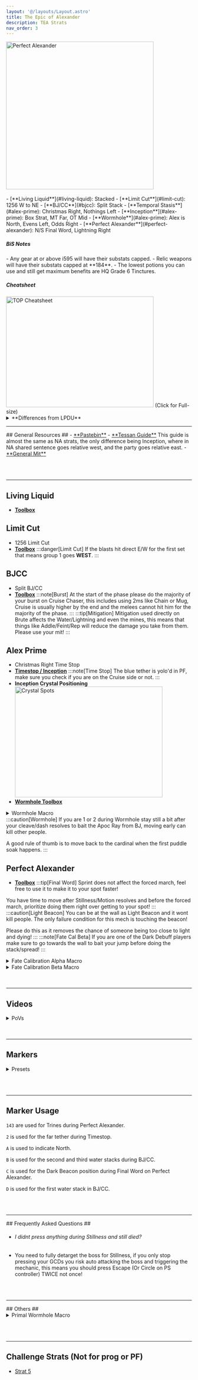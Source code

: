```yaml
---
layout: '@/layouts/Layout.astro'
title: The Epic of Alexander
description: TEA Strats
nav_order: 3
---
```


<Image alt="Perfect Alexander" loading="eager" width="400" height="400" class="ulti-tooltip" src="/tea.png"/>
<br></br>
<Card title="Summary">
- [**Living Liquid**](#living-liquid): Stacked
- [**Limit Cut**](#limit-cut): 1256 W to NE
- [**BJ/CC**](#bjcc): Split Stack
- [**Temporal Stasis**](#alex-prime): Christmas Right, Nothings Left
- [**Inception**](#alex-prime): Box Strat, MT Far, OT Mid
- [**Wormhole**](#alex-prime): Alex is North, Evens Left, Odds Right
- [**Perfect Alexander**](#perfect-alexander): N/S Final Word, Lightning Right
</Card>

<h5>BiS Notes</h5>
- Any gear at or above i595 will have their substats capped.
- Relic weapons will have their substats capped at **184**.
- The lowest potions you can use and still get maximum benefits are HQ Grade 6 Tinctures.

<h5>Cheatsheet</h5>
<Image
    src="/tea_cheatsheet.png"
    width="400"
    height="300"
    decoding="async"
    loading="eager"
    alt="TOP Cheatsheet"
    onclick="window.open('/tea_cheatsheet.png','_blank')"
    style="cursor:pointer;"
/>
(Click for Full-size)

<details>
<summary>**Differences from LPDU**</summary>
```
- WIP
```
</details>

<hr></hr>
## General Resources ##
- <a href="https://pastebin.com/uxVnJm7R" target="_blank">**Pastebin**</a>
- <a href="https://www.youtube.com/watch?v=uVtZ8-XoOZ0" target="_blank">**Tessan Guide**</a>
This guide is almost the same as NA strats, the only difference being Inception, where in NA shared sentence goes relative west, and the party goes relative east.
- <a href="https://docs.google.com/spreadsheets/d/1qXUASl8N-AHe_zsc0AWMcg61Pkc-8WJSEKF461dJjG8/edit?gid=1511755464#gid=1511755464" target="_blank">**General Mit**</a>

<br></br>
<hr></hr>

## Living Liquid
- <a href="https://ff14.toolboxgaming.space/?id=725383877116761&preview=1" target="_blank">**Toolbox**</a>

## Limit Cut ##
- 1256 Limit Cut
- <a href="https://ff14.toolboxgaming.space/?id=803293127441961&preview=1" target="_blank">**Toolbox**</a>
:::danger[Limit Cut]
If the blasts hit direct E/W for the first set that means group 1 goes **WEST**.
:::

## BJCC ##
- Split BJ/CC
- <a href="https://ff14.toolboxgaming.space/?id=492297437831961&preview=1" target="_blank">**Toolbox**</a>
:::note[Burst]
At the start of the phase please do the majority of your burst on Cruise Chaser, this includes using 2ms like Chain or Mug, Cruise is usually higher by the end and the melees cannot hit him for the majority of the phase.
:::
:::tip[Mitigation]
Mitigation used directly on Brute affects the Water/Lightning and even the mines, this means that things like Addle/Feint/Rep will reduce the damage you take from them. Please use your mit!
:::

## Alex Prime ##
- Christmas Right Time Stop
- <a href="https://ff14.toolboxgaming.space/?id=860745463802461&preview=1" target="_blank">**Timestop / Inception**</a>
:::note[Time Stop]
The blue tether is yolo'd in PF, make sure you check if you are on the Cruise side or not.
:::
- **Inception Crystal Positioning**
<Image
        src="/crystals.png"
        width="400"
        height="300"
        decoding="async"
        loading="lazy"
        alt="Crystal Spots"
        onclick="location.href='/crystals.png'"
        style="cursor:pointer;"
        />
- <a href="https://ff14.toolboxgaming.space/?id=537197026169861&preview=1" target="_blank">**Wormhole Toolbox**</a>
<div class="wormhole-macro">
<details class="details">
<summary >Wormhole Macro</summary>
```
/p
/p =========================
/p        ,  -  ~ ALEX ~   -  , 
/p     ,  4                       3  ' ,
/p   ,                                      ,
/p  ,                                        ,
/p , 
/p  ,  6 8                       5 7  ,
/p   ,                                     ,
/p     ,  2                        1  ,
/p        ' -  ,       ,      ,    '
/p
/p 5,6 cleaves SOUTH RELATIVE TO ALEX <se.3>
/p 7,8 cleaves NORTH RELATIVE TO ALEX <se.3>
/p 5+6>7+8>1+2
```
</details>
</div>
:::caution[Wormhole]
If you are 1 or 2 during Wormhole stay still a bit after your cleave/dash resolves to bait the Apoc Ray from BJ, moving early can kill other people.

A good rule of thumb is to move back to the cardinal when the first puddle soak happens.
:::

## Perfect Alexander ##
- <a href="https://ff14.toolboxgaming.space/?id=170875560147661&preview=1" target="_blank">**Toolbox**</a>
:::tip[Final Word]
Sprint does not affect the forced march, feel free to use it to make it to your spot faster!

You have time to move after Stillness/Motion resolves and before the forced march, prioritize doing them right over getting to your spot!
:::
:::caution[Light Beacon]
You can be at the wall as Light Beacon and it wont kill people. The only failure condition for this mech is touching the beacon!

Please do this as it removes the chance of someone being too close to light and dying!
:::
:::note[Fate Cal Beta]
If you are one of the Dark Debuff players make sure to go towards the wall to bait your jump before doing the stack/spread!
:::
<details>
<summary>Fate Calibration Alpha Macro</summary>
```
/p                         FATE CALI ALPHA
/p -----------------------------------------------------------
/p            -               Defamation              -
/p        -              (Watch safe spot)              -
/p     -                            ---------                             - 
/p        -   Stack + No DBuff    //     Thunder   -
/p            -          (Watch safe spot)           -
/p -----------------------------------------------------------
```
</details>
<details>
<summary>Fate Calibration Beta Macro</summary>
```
/p ------------------ FATE CALI BETA ----------------
/p            -              Light Beacon             -
/p        -              Close Tether Dark              -
/p    -                                                                      -
/p -                                                                           -
/p - NO Dbuff Dark        |        Dark Beacon   -
/p -                                                                           -
/p     -                                                                     -
/p        -                  FarTether Dark               -
/p -----------------------------------------------------------
```
</details>
<br></br>
<hr></hr>

## Videos ##
<details>
<summary>PoVs</summary>
- <a href="https://www.youtube.com/watch?v=MqZm9fJoN3g" target="_blank">**DRK - OT - by Dank Tank**</a>
- <a href="https://youtu.be/DCWOrt1FGoQ?si=XOYLtEgSIFQ7UX39&t=26" target="_blank">**DNC - by M. π**</a>
- <a href="https://www.youtube.com/watch?v=VuSEDC1Yin8" target="_blank">**DNC - by M. π**</a>

</details>
<br></br>
<hr></hr>

## Markers ##

<details>
<summary>Presets</summary>

- Standard

```
{"Name":"Aether","MapID":694,"A":{"X":99.963,"Y":0.0,"Z":82.667,"ID":0,"Active":true},"B":{"X":112.764,"Y":0.0,"Z":91.444,"ID":1,"Active":true},"C":{"X":100.032,"Y":0.0,"Z":113.139,"ID":2,"Active":true},"D":{"X":86.236,"Y":0.0,"Z":100.036,"ID":3,"Active":true},"One":{"X":107.391,"Y":0.0,"Z":99.91,"ID":4,"Active":true},"Two":{"X":113.768,"Y":0.0,"Z":99.93,"ID":5,"Active":true},"Three":{"X":100.017,"Y":0.0,"Z":107.495,"ID":6,"Active":true},"Four":{"X":107.486,"Y":0.0,"Z":107.501,"ID":7,"Active":true}}
```

- Strat 5

```
{"Name":"Imported","MapID":694,"A":{"X":99.977,"Y":0.0,"Z":92.815,"ID":0,"Active":true},"B":{"X":113.822,"Y":0.0,"Z":99.934,"ID":1,"Active":true},"C":{"X":99.978,"Y":0.0,"Z":113.939,"ID":2,"Active":true},"D":{"X":86.546,"Y":0.0,"Z":99.948,"ID":3,"Active":true},"One":{"X":107.958,"Y":0.0,"Z":100.164,"ID":4,"Active":true},"Two":{"X":96.337,"Y":0.0,"Z":99.113,"ID":5,"Active":true},"Three":{"X":99.847,"Y":0.0,"Z":107.722,"ID":6,"Active":true},"Four":{"X":108.029,"Y":0.0,"Z":107.966,"ID":7,"Active":true}}
```
</details>

<br></br>
<hr></hr>

## Marker Usage ##

<code>143</code> are used for Trines during Perfect Alexander.

<code>2</code> is used for the far tether during Timestop.

<code>A</code> is used to indicate North.

<code>B</code> is used for the second and third water stacks during BJ/CC.

<code>C</code> is used for the Dark Beacon position during Final Word on Perfect Alexander.

<code>D</code> is used for the first water stack in BJ/CC.

<br></br>
<hr></hr>
## Frequently Asked Questions ##

- <h6>I didnt press anything during Stillness and still died?</h6>
- You need to fully detarget the boss for Stillness, if you only stop pressing your GCDs you risk auto attacking the boss and triggering the mechanic, this means you should press Escape (Or Circle on PS controller) TWICE not once!

<br></br>
<hr></hr>
## Others ##

<details>
<summary>Primal Wormhole Macro</summary>
```
/p
/p =========================
/p        ,  -  ~ ALEX ~   -  , 
/p     ,  3                       4  ' ,
/p   ,                                      ,
/p  ,                                        ,
/p , 
/p  ,  5 7                       6 8  ,
/p   ,                                     ,
/p     ,  1                        2  ,
/p        ' -  ,       ,      ,    '
/p
/p 5,6 cleaves SOUTH RELATIVE TO ALEX <se.3>
/p 7,8 cleaves NORTH RELATIVE TO ALEX <se.3>
/p 5+6>7+8>1+2
```
</details>

<br></br>
<hr></hr>

## Challenge Strats (Not for prog or PF) ##
- [Strat 5](https://ff14.toolboxgaming.space/?id=599731067479261&preview=1)